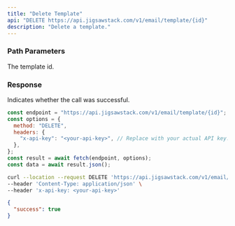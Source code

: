 ```yaml
---
title: "Delete Template"
api: "DELETE https://api.jigsawstack.com/v1/email/template/{id}"
description: "Delete a template."
---
```


### Path Parameters

<ParamField path="id" type="string" required>
  The template id.
</ParamField>

<Snippet file="header.mdx" />

### Response

<ResponseField name="success" type="boolean">
  Indicates whether the call was successful.
</ResponseField>

<RequestExample>

```javascript Node.js
const endpoint = "https://api.jigsawstack.com/v1/email/template/{id}";
const options = {
  method: "DELETE",
  headers: {
    "x-api-key": "<your-api-key>", // Replace with your actual API key.
  },
};
const result = await fetch(endpoint, options);
const data = await result.json();
```

```bash cURL
curl --location --request DELETE 'https://api.jigsawstack.com/v1/email/template/{id}' \
--header 'Content-Type: application/json' \
--header 'x-api-key: <your-api-key>'
```

</RequestExample>

<ResponseExample>

```json Response
{
  "success": true
}
```

</ResponseExample>
